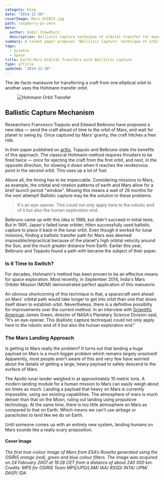 ```yaml
---
category: blog
date: "2014-12-30"
coverImage: Mars_OSIRIS.jpg
path: raspberry-pi-zero
meta:
  author: Subir Chowdhuri
  description: Ballistic Capture technique of orbital transfer for manned missions to Mars
summary: A recent paper proposes 'Ballistic Capture' technique of orbital transfer for manned missions to Mars. The new technique can potentially cut costs as well as allow for flexible launch timings.
tags:
  - Science
  - Space
title: Earth-Mars Orbital Transfers with Ballistic Capture
type: article
updated: "2014-12-30"
---
```


The de-facto maneuvre for transferring a craft from one elliptical orbit to another uses the Hohmann transfer orbit.

<Figure caption="Hohmann orbit to transfer a craft from a lower circular orbit(green) to a higher one(red). The Hohmann path is traced in yellow. It touches both the lower and the higher circular orbit. The transfer path is elliptical in shape">

  ![Hohmann Orbit Transfer](Hohmann_transfer_orbit.png)

</Figure>

## Ballistic Capture Mechanism

Researchers Francesco Topputo and Edward Belbruno have proposed a new idea — send the craft ahead of time to the orbit of Mars, and wait for planet to swing by. Once captured by Mars' gravity, the craft hitches a free ride.

In their paper published on [arXiv](http://arxiv.org/abs/1410.8856), Topputo and Belbruno state the benefits of this approach. The classical Hohmann method requires thrusters to be fired twice — once for ejecting the craft from the first orbit, and next, in the opposite direction, for slowing it down when it reaches the rendezvous point in the second orbit. This uses up a lot of fuel.

Above all, the timing has to be impeccable. Considering missions to Mars, as example, the orbital and rotation patterns of earth and Mars allow for a brief launch period "window". Missing this means a wait of 26 months for the next attempt! Ballistic capture may be the solution to these problems.

> It's an eye-opener. This could not only apply here to the robotic end of it but also the human exploration end.

Belbruno came up with this idea in 1986, but didn't succeed in initial tests. But in 1991, Japan's failed lunar orbiter, _Hiten_ successfully used ballistic capture to place it back in the lunar orbit. Even though it worked for lunar missions, finding a ballistic transfer path for Mars was deemed impossible/impractical because of the planet's high orbital velocity around the Sun, and the much greater distance from Earth. Earlier this year, Belbruno and Topputo found a path with became the subject of their paper.

### Is it Time to Switch?

For decades, Hohmann's method has been proven to be an effective means for space exploration. Most recently, in September 2014, India's Mars Orbiter Mission (MOM) demonstrated perfect application of this manuevre.

An obvious shortcoming of this technique is that, a spacecraft sent ahead on Mars' orbital path would take longer to get into orbit than one that slows itself down to establish orbit. Nevertheless, there is a definitive possiblity for improvements over the current method. In an interview with [Scientific American](http://www.scientificamerican.com/article/a-new-way-to-reach-mars-safely-anytime-and-on-the-cheap/) James Green, director of NASA's Planetary Science Division said, "It's an eye-opener. This (ballistic capture technique) could not only apply here to the robotic end of it but also the human exploration end."

### The Mars Landing Approach

Is getting to Mars really the problem? It turns out that landing a huge payload on Mars is a much bigger problem which remains largely unsolved! Apparently, most people aren’t aware of this and very few have worried about the details of getting a large, heavy payload to safely descend to the surface of Mars.

The Apollo lunar lander weighed in at approximately 10 metric tons. A modern landing module for a human mission to Mars can easily weigh about six times as much. Landing a payload that heavy on Mars is currently impossible, using our existing capabilities. The atmosphere of mars is much denser than that on the Moon, ruling out landing using propulsive technology. At the same time, there is too little atmosphere on Mars as compared to that on Earth. Which means we can't use airbags or parachutes to land like we do on Earth.

Until someone comes up with an entirely new system, landing humans on Mars sounds like a really scary proposition.

#### Cover Image
_The first true-colour image of Mars from ESA’s Rosetta generated using the OSIRIS orange (red), green and blue colour filters. The image was acquired on 24 February 2007 at 19:28 CET from a distance of about 240 000 km._
_Credits: MPS for OSIRIS Team MPS/UPD/LAM/ IAA/ RSSD/ INTA/ UPM/ DASP/ IDA_
